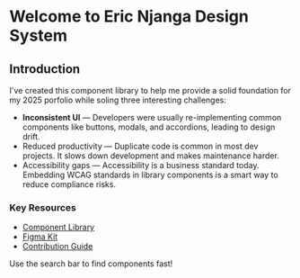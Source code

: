 
<Meta title="Getting Started/Welcome" />

# Welcome to Eric Njanga Design System  

## Introduction
I've created this component library to help me provide a solid foundation for my 2025 porfolio while soling three interesting challenges:
- <b>Inconsistent UI</b> — Developers were usually re-implementing common components like buttons, modals, and accordions, leading to design drift.
- Reduced productivity — Duplicate code is common in most dev projects. It slows down development and makes maintenance harder.
- Accessibility gaps — Accessibility is a business standard today. Embedding WCAG standards in library components is a smart way to reduce compliance risks.


### Key Resources  
- [Component Library](/storybook)  
- [Figma Kit](https://figma.com/your-link)  
- [Contribution Guide](#)  

<Callout kind="info" title="Pro Tip">  
  Use the search bar to find components fast!  
</Callout>